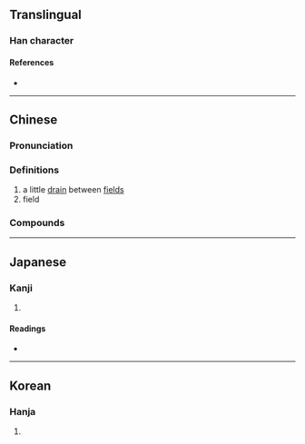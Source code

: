 {{character info/new}}
==Translingual==

===Han character===
{{Han char|rn=102|rad=田|as=04|sn=9|four=63034|canj=WIK|ids=⿰田犬}}

====References====
* {{Han ref|kx=0760.200|dkj=21777|dj=1170.130|hdz=42532.010|uh=754E|ud=30030|bh=ACCA|bd=44234}}

----

==Chinese==
{{zh-forms|alt=甽,𡿨}}

===Pronunciation===
{{zh-pron
|m=quǎn
|c=hyun2
|mc=y
|oc=y
|cat=n
}}

===Definitions===
{{zh-hanzi}}
# a little [[drain]] between [[field]]s
# field

===Compounds===
{{zh-der|畎夷|畎畝下才|畎畝|畎畝之中}}

----

==Japanese==

===Kanji===
{{ja-kanji|grade=|rs=田04}}

# {{rfdef|ja|sort=田04}}

====Readings====
* {{ja-readings|on=[[けん]] (ken), [[てい]] (tei), [[きょう]] (kyō)|kun=[[みぞ]] (mizo)|nanori=}}

----

==Korean==

===Hanja===
{{ko-hanja|hangeul=견|eumhun=|rv=gyeon|mr=kyŏn|y=kyen}}

# {{rfdef|ko|sort=田04}}